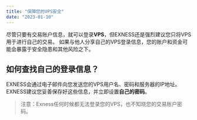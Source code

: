 ```yaml
---
title: "保障您的VPS安全"
date: "2023-01-10"
---
```


<Ads></Ads> 

尽管只要有交易账户信息，就可以登录**VPS**，但EXNESS还是强烈建议您只将VPS用于进行自己的交易。 如果与他人分享自己的VPS登录信息，您的账户和资金可能会暴露于安全隐患和其他风险之下。

## 如何查找自己的登录信息？

EXNESS会通过电子邮件向您发送您的VPS用户名、密码和服务器的IP地址。 EXNESS建议您妥善保存好这些信息，并立即设置**自己的密码**。

> 注意：Exness任何时候都无法登录您的VPS，也不知晓您的交易账户密码。

